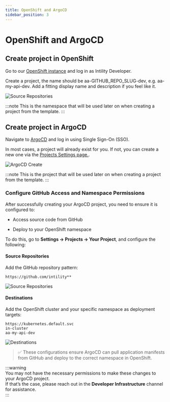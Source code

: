 ```yaml
---
title: OpenShift and ArgoCD
sidebar_position: 3
---
```


# OpenShift and ArgoCD

## Create project in OpenShift

Go to our [OpenShift instance](https://console-openshift-console.apps.openshift.intility.com/) and log in as Intility Developer.

Create a project, the name should be aa-GITHUB_REPO_SLUG-dev, e.g. aa-my-api-dev.
Add a fitting display name and description if you feel like it.

![Source Repositories](/img/create-namespace.png)

:::note
This is the namespace that will be used later on when creating a project from the template.
:::

## Create project in ArgoCD

Navigate to [ArgoCD](https://argo.apps.int.intility.no/) and log in using Single Sign-On (SSO).

In most cases, a project will already exist for you. If not, you can create a new one via the [Projects Settings page.](https://argo.apps.int.intility.no/settings/projects).

![ArgoCD Create](/img/argo-create.png)

:::note
This is the project that will be used later on when creating a project from the template.
:::

### Configure GitHub Access and Namespace Permissions

After successfully creating your ArgoCD project, you need to ensure it is configured to:

- Access source code from GitHub

- Deploy to your OpenShift namespace

To do this, go to **Settings → Projects → Your Project**, and configure the following:

#### Source Repositories

Add the GitHub repository pattern:

```
https://github.com/intility**
```

![Source Repositories](/img/argo-source-repos.png)

#### Destinations

Add the OpenShift cluster and your specific namespace as deployment targets:

```
https://kubernetes.default.svc
in-cluster
aa-my-api-dev
```

![Destinations](/img/argo-destination.png)

> ✅ These configurations ensure ArgoCD can pull application manifests from GitHub and deploy to the correct namespace in OpenShift.

:::warning  
You may not have the necessary permissions to make these changes to your ArgoCD project.  
If that’s the case, please reach out in the **Developer Infrastructure** channel for assistance.  
:::
